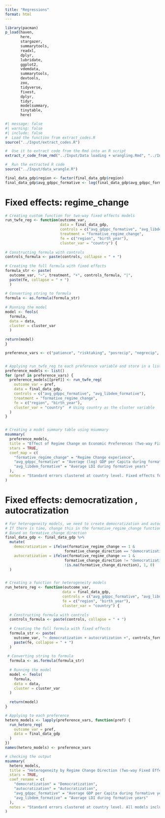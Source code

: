 ```yaml
---
title: "Regressions"
format: html
---
```


```r
library(pacman)
p_load(haven,
       here,
       stargazer,
       summarytools,
       readxl,
       dplyr,
       lubridate,
       ggplot2,
       vdemdata,
       summarytools,
       devtools,
       zoo,
       tidyverse,
       fixest,
       dplyr,
       tidyr,
       modelsummary,
       tinytable,
       here)

```

```r


#| message: false
#| warning: false
#| include: false
#  Load the function from extract_codes.R
source("../Input/extract_codes.R")

#  Use it to extract code from the Rmd into an R script
extract_r_code_from_rmd("../Input/Data loading + wrangling.Rmd", "../Input/data_wrangle.R")

#  Run the extracted R code
source("../Input/data_wrangle.R")


```




```r
final_data_gdp$region <- factor(final_data_gdp$region)
final_data_gdp$avg_gdppc_formative <- log(final_data_gdp$avg_gdppc_formative)

```

# Fixed effects: regime_change

```r
# Creating custom function for two-way fixed effects models
run_twfe_reg <- function(outcome_var,
                         data = final_data_gdp,
                         controls = c("avg_gdppc_formative", "avg_libdem_formative"),
                         treatment = "formative_regime_change",
                         fe = c("region", "birth_year"),
                         cluster_var = "country") {
  
# Constructing formula with controls
controls_formula <- paste(controls, collapse = " + ")
  
# Creating the full formula with fixed effects
formula_str <- paste(
  outcome_var, "~", treatment, "+", controls_formula, "|", 
  paste(fe, collapse = " + ")
  )
  
# Converting string to formula
formula <- as.formula(formula_str)
  
# Running the model
model <- feols(
  formula,
  data = data,
  cluster = cluster_var
  )
  
return(model)
}

preference_vars <- c("patience", "risktaking", "posrecip", "negrecip", "altruism", "trust")


# Applying run_twfe_reg to each preference variable and store in a list
preference_models <- list()
for (pref in preference_vars) {
  preference_models[[pref]] <- run_twfe_reg(
    outcome_var = pref,
    data = final_data_gdp,
    controls = c("avg_gdppc_formative", "avg_libdem_formative"),
    treatment = "formative_regime_change",
    fe = c("region", "birth_year"),
    cluster_var = "country"  # Using country as the cluster variable
  )
}


# Creating a model summary table using msummary
msummary(
  preference_models,
  title = "Effect of Regime Change on Economic Preferences (Two-way Fixed Effects)",
  stars = TRUE,
  coef_map = c(
    "formative_regime_change" = "Regime Change experience",
    "avg_gdppc_formative" = "Average (log) GDP per Capita during formative years",
    "avg_libdem_formative" = "Average LDI during formative years"
  ),
  notes = "Standard errors clustered at country level. Fixed effects for region and birth year included."
)
```

# Fixed effects: democratization , autocratization

```r
# For heterogeneity models, we need to create democratization and autocratization variables
# If there is time, change this in the formative_regime_change function directly
# Based on formative_change_direction
final_data_gdp <- final_data_gdp %>%
  mutate(
    democratization = ifelse(formative_regime_change == 1 & 
                           formative_change_direction == "democratization", 1, 0),
    autocratization = ifelse(formative_regime_change == 1 & 
                           formative_change_direction != "democratization" & 
                           !is.na(formative_change_direction), 1, 0)
  )


# Creating a function for heterogeneity models
run_hetero_reg <- function(outcome_var, 
                          data = final_data_gdp, 
                          controls = c("avg_gdppc_formative", "avg_libdem_formative"),
                          fe = c("region", "birth_year"),
                          cluster_var = "country") {
  
  # Constructing formula with controls
  controls_formula <- paste(controls, collapse = " + ")
  
  # Creating the full formula with fixed effects
  formula_str <- paste(
    outcome_var, "~ democratization + autocratization +", controls_formula, "|", 
    paste(fe, collapse = " + ")
  )
  
 # Converting string to formula
  formula <- as.formula(formula_str)
  
  # Running the model
  model <- feols(
    formula,
    data = data,
    cluster = cluster_var
  )
  
  return(model)
}

# Applying to each preference
hetero_models <- lapply(preference_vars, function(pref) {
  run_hetero_reg(
    outcome_var = pref,
    data = final_data_gdp
  )
})
names(hetero_models) <- preference_vars

# checking the output
msummary(
  hetero_models,
  title = "Heterogeneity by Regime Change Direction (Two-way Fixed Effects)",
  stars = TRUE,
  coef_rename = c(
    "democratization" = "Democratization",
    "autocratization" = "Autocratization",
    "avg_gdppc_formative" = "Average GDP per Capita during formative years",
    "avg_libdem_formative" = "Average LDI during formative years"
  ),
  notes = "Standard errors clustered at country level. All models include region and birth year fixed effects."
)
```






